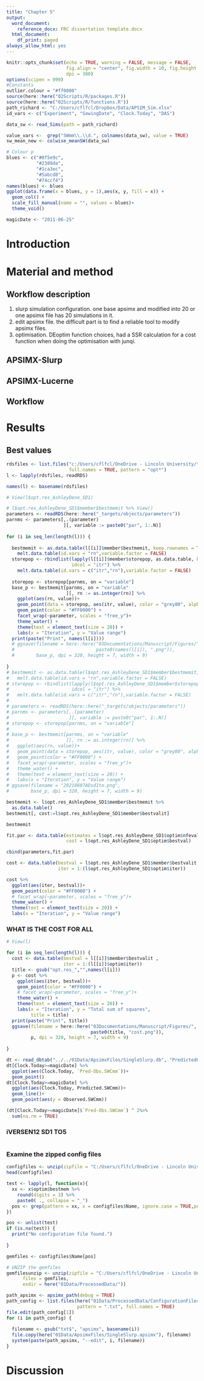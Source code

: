 ```yaml
---
title: "Chapter 5"
output:
  word_document:
    reference_docx: FRC dissertation template.docx
  html_document:
    df_print: paged
always_allow_html: yes
---
```


```r
knitr::opts_chunk$set(echo = TRUE, warning = FALSE, message = FALSE,
                      fig.align = "center", fig.width = 10, fig.height = 7, 
                      dpi = 300)
options(scipen = 999)
#Constants
outlier.colour = "#ff0000"
source(here::here("02Scripts/R/packages.R"))
source(here::here("02Scripts/R/functions.R"))
path_richard <- "C:/Users/cflfcl/Dropbox/Data/APSIM_Sim.xlsx"
id_vars <- c("Experiment", "SowingDate", "Clock.Today", "DAS")

data_sw <- read_Sims(path = path_richard)

value_vars <-  grep("SWmm\\.\\d.", colnames(data_sw), value = TRUE)
sw_mean_new <- colwise_meanSW(data_sw)

# Colour p
blues <- c("#0f5e9c",
           "#2389da",
           "#1ca3ec",
           "#5abcd8",
           "#74ccf4")
names(blues) <- blues 
ggplot(data.frame(x = blues, y = 1),aes(x, y, fill = x)) +
  geom_col() +
  scale_fill_manual(name = "", values = blues)+
  theme_void()

magicDate <- "2011-06-25"
```


# Introduction 


# Material and method 

## Workflow description 

1. slurp simulation configuration. one base apsimx and modified into 20 or one 
apsimx file has 20 simulations in it.   
2. edit apsimx file. the difficult part is to find a reliable tool to modify apsimx 
files.  
3. optimisation. DEoptim function choices, had a SSR calculation for a cost function 
when doing the optimisation with junqi. 



## APSIMX-Slurp

## APSIMX-Lucerne

## Workflow 


# Results 

## Best values 

```r
rdsfiles <- list.files("c:/Users/cflfcl/OneDrive - Lincoln University/transfer/",
                       full.names = TRUE, pattern = "opt*")
l <- lapply(rdsfiles, readRDS)

names(l) <- basename(rdsfiles)

# View(l$opt.res_AshleyDene_SD1)

# l$opt.res_AshleyDene_SD1$member$bestmemit %>% View()
parameters <- readRDS(here::here("_targets/objects/parameters"))
parnms <- parameters[,.(parameter)
                     ][, variable := paste0("par", 1:.N)]
  
for (i in seq_len(length(l))) {
  
  bestmemit <- as.data.table(l[[i]]$member$bestmemit, keep.rownames = TRUE) %>% 
    melt.data.table(id.vars = "rn",variable.factor = FALSE)
  storepop <- rbindlist(lapply(l[[i]]$member$storepop, as.data.table, keep.rownames = TRUE), 
                        idcol = "itr") %>% 
    melt.data.table(id.vars = c("itr","rn"),variable.factor = FALSE)
  
  storepop <- storepop[parnms, on = "variable"]
  base_p <- bestmemit[parnms, on = "variable"
                      ][, rn := as.integer(rn)] %>% 
    ggplot(aes(rn, value))+
    geom_point(data = storepop, aes(itr, value), color = "grey80", alpha = 0.5) +
    geom_point(color = "#FF0000") +
    facet_wrap(~parameter, scales = "free_y")+
    theme_water() +
    theme(text = element_text(size = 20)) +
    labs(x = "Iteration", y = "Value range")
  print(paste("Print", names(l[i])))
  # ggsave(filename = here::here("03Documentations/Manuscript/Figures/", 
  #                              paste0(names(l[i]), ".png")),
  #        base_p, dpi = 320, height = 7, width = 9)
  
}
# bestmemit <- as.data.table(l$opt.res_AshleyDene_SD1$member$bestmemit, keep.rownames = TRUE) %>% 
#   melt.data.table(id.vars = "rn",variable.factor = FALSE)
# storepop <- rbindlist(lapply(l$opt.res_AshleyDene_SD1$member$storepop, as.data.table, keep.rownames = TRUE), 
#                       idcol = "itr") %>% 
#   melt.data.table(id.vars = c("itr","rn"),variable.factor = FALSE)
# 
# parameters <- readRDS(here::here("_targets/objects/parameters"))
# parnms <- parameters[,.(parameter)
#                      ][, variable := paste0("par", 1:.N)]
# storepop <- storepop[parnms, on = "variable"]
# 
# base_p <- bestmemit[parnms, on = "variable"
#                     ][, rn := as.integer(rn)] %>% 
#   ggplot(aes(rn, value))+
#   geom_point(data = storepop, aes(itr, value), color = "grey80", alpha = 0.5) +
#   geom_point(color = "#FF0000") +
#   facet_wrap(~parameter, scales = "free_y")+
#   theme_water() +
#   theme(text = element_text(size = 20)) +
#   labs(x = "Iteration", y = "Value range")
# ggsave(filename = "20210607ADsd1to.png",
#        base_p, dpi = 320, height = 7, width = 9)
```
```r
bestmemit <- l$opt.res_AshleyDene_SD1$member$bestmemit %>% 
  as.data.table()
bestmemit[, cost:=l$opt.res_AshleyDene_SD1$member$bestvalit]

bestmemit
```

```r

fit.par <- data.table(estimates = l$opt.res_AshleyDene_SD1$optim$nfeval, 
                      cost = l$opt.res_AshleyDene_SD1$optim$bestval)

cbind(parameters,fit.par)
```

```r

cost <- data.table(bestval = l$opt.res_AshleyDene_SD1$member$bestvalit , 
                   iter = 1:(l$opt.res_AshleyDene_SD1$optim$iter))

cost %>% 
  ggplot(aes(iter, bestval))+
  geom_point(color = "#FF0000") +
  # facet_wrap(~parameter, scales = "free_y")+
  theme_water() +
  theme(text = element_text(size = 20)) +
  labs(x = "Iteration", y = "Value range")
```

### WHAT IS THE COST FOR ALL 
```r
# View(l)

for (i in seq_len(length(l))) {
  cost <- data.table(bestval = l[[i]]$member$bestvalit , 
                     iter = 1:(l[[i]]$optim$iter))
  title <- gsub("opt.res_","",names(l[i]))
  p <- cost %>% 
    ggplot(aes(iter, bestval))+
    geom_point(color = "#FF0000") +
    # facet_wrap(~parameter, scales = "free_y")+
    theme_water() +
    theme(text = element_text(size = 20)) +
    labs(x = "Iteration", y = "Total sum of squares",
         title = title)
  print(paste("Print", title))
  ggsave(filename = here::here("03Documentations/Manuscript/Figures/", 
                               paste0(title, "cost.png")),
         p, dpi = 320, height = 7, width = 9)
  
}

```


```r
dt <- read_dbtab("../../01Data/ApsimxFiles/SingleSlurp.db", "PredictedObserved")
dt[Clock.Today>=magicDate] %>% 
  ggplot(aes(Clock.Today, `Pred-Obs.SWCmm`))+
  geom_point()
dt[Clock.Today>=magicDate] %>% 
  ggplot(aes(Clock.Today, Predicted.SWCmm))+
  geom_line()+
  geom_point(aes(y = Observed.SWCmm)) 

(dt[Clock.Today>=magicDate]$`Pred-Obs.SWCmm`) ^ 2%>% 
  sum(na.rm = TRUE)

```

### iVERSEN12 SD1 TO5
```r

```

### Examine the zipped config files

```r
configfiles <- unzip(zipfile = "C:/Users/cflfcl/OneDrive - Lincoln University/transfer/ConfigurationFiles.zip", list = TRUE)
head(configfiles)

test <- lapply(l, function(x){
  xx <- x$optim$bestmem %>% 
    round(digits = 3) %>% 
    paste0( ., collapse = "_") 
  pos <- grep(pattern = xx, x = configfiles$Name, ignore.case = TRUE,perl = TRUE)
})

pos <- unlist(test)
if (is.na(test)) {
  print("No configuration file found.")
  
}

gemfiles <- configfiles$Name[pos]

# UNZIP the gemfiles
gemfilesunzip <- unzip(zipfile = "C:/Users/cflfcl/OneDrive - Lincoln University/transfer/ConfigurationFiles.zip",
      files = gemfiles, 
      exdir = here("01Data/ProcessedData/"))

```


```r

path_apsimx <- apsimx_path(debug = TRUE)
path_config <- list.files(here("01Data/ProcessedData/ConfigurationFiles"), 
                          pattern = ".txt", full.names = TRUE)
file.edit(path_config[1])
for (i in path_config) {
  
  filename <- gsub("txt$", "apsimx", basename(i))
  file.copy(here("01Data/ApsimxFiles/SingleSlurp.apsimx"), filename)
  system(paste(path_apsimx, "--edit", i, filename))
}

```

# Discussion
